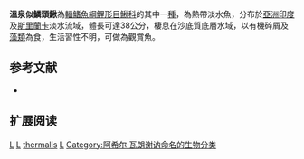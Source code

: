 {{Speciesbox 
| taxon = Lepidocephalichthys thermalis
| status = LC
| status_system = IUCN3.1
| authority =  [[Achille_Valenciennes|Valenciennes]], 1846
| synonyms = *''Cobitis thermalis, Valenciennes, 1846''
*''Lepidocephalus thermalis, Valenciennes, 1846''
*''Cobitis carnaticus, Jerdon, 1849''
*''Cobitis mysorensis, Jerdon, 1849''
*''Cobitis rubripinnis, Jerdon, 1849''
*''Platacanthus agrensis, Day, 1865''
*''Platacanthus maculatus, Day, 1868''
*''Enobarbichthys maculatus, Day, 1868''
}}
'''溫泉似鱗頭鰍'''為[[輻鰭魚綱|輻鰭魚綱]][[鯉形目|鯉形目]][[鰍科|鰍科]]的其中一[[種|種]]，為熱帶淡水魚，分布於[[亞洲|亞洲]][[印度|印度]]及[[斯里蘭卡|斯里蘭卡]]淡水流域，體長可達38公分，棲息在沙底質底層水域，以有機碎屑及[[藻類|藻類]]為食，生活習性不明，可做為觀賞魚。

==参考文献==
{{refbegin}}
*{{FishBase_species|genus=Lepidocephalichthys|species=thermalis|year=2014|month=2}}
{{refend}}

== 扩展阅读 ==
{{refbegin}}
{{wikispecies-inline|Lepidocephalichthys thermalis|溫泉似鱗頭鰍}}
{{refend}}
{{Taxonbar|from=Q6424183}}

[[Category:IUCN红色名录无危物种|L]]
[[Category:觀賞魚|L]]
[[Category:似鱗頭鰍屬|thermalis]]
[[Category:1846年描述的魚類|L]]
[[Category:阿希尔·瓦朗谢讷命名的生物分类|Category:阿希尔·瓦朗谢讷命名的生物分类]]


{{魚類小作品}}